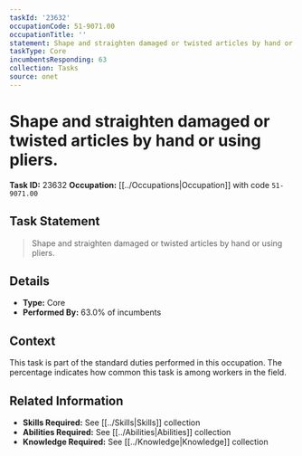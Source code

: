 ```yaml
---
taskId: '23632'
occupationCode: 51-9071.00
occupationTitle: ''
statement: Shape and straighten damaged or twisted articles by hand or using pliers.
taskType: Core
incumbentsResponding: 63
collection: Tasks
source: onet
---
```

# Shape and straighten damaged or twisted articles by hand or using pliers.

**Task ID:** 23632
**Occupation:** [[../Occupations|Occupation]] with code `51-9071.00`

## Task Statement

> Shape and straighten damaged or twisted articles by hand or using pliers.

## Details

- **Type:** Core
- **Performed By:** 63.0% of incumbents

## Context

This task is part of the standard duties performed in this occupation. The percentage indicates how common this task is among workers in the field.

## Related Information

- **Skills Required:** See [[../Skills|Skills]] collection
- **Abilities Required:** See [[../Abilities|Abilities]] collection
- **Knowledge Required:** See [[../Knowledge|Knowledge]] collection
